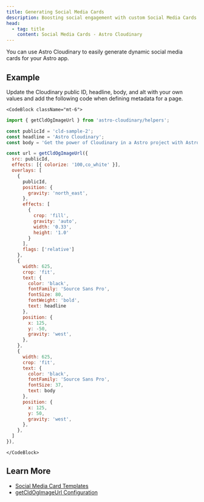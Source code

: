 ```yaml
---
title: Generating Social Media Cards
description: Boosting social engagement with custom Social Media Cards in Astro.
head:
  - tag: title
    content: Social Media Cards - Astro Cloudinary
---
```




You can use Astro Cloudinary to easily generate dynamic social media cards
for your Astro app.

## Example

<HeaderImage>
  <CldImage
    src="cld-sample-2"
    width={1200}
    height={630}
    crop={{
      width: 1200,
      height: 630,
      type: 'fill',
      gravity: 'center',
      source: true
    }}
    colorize="100,co_white"
    overlays={[
      {
        publicId: 'cld-sample-2',
        position: {
          gravity: 'north_east',
        },
        effects: [
          {
            crop: 'fill',
            gravity: 'auto',
            width: '0.33',
            height: '1.0'
          }
        ],
        flags: ['relative']
      },
      {
        width: 625,
        crop: 'fit',
        text: {
          color: 'black',
          fontFamily: 'Source Sans Pro',
          fontSize: 80,
          fontWeight: 'bold',
          text: 'Astro Cloudinary'
        },
        position: {
          x: 125,
          y: -50,
          gravity: 'west',
        },
      },
      {
        width: 625,
        crop: 'fit',
        text: {
          color: 'black',
          fontFamily: 'Source Sans Pro',
          fontSize: 37,
          text: 'Get the power of Cloudinary in a Astro project with Astro Cloudinary!'
        },
        position: {
          x: 125,
          y: 50,
          gravity: 'west',
        },
      },
    ]}
    alt="Astro Cloudinary with picture of a mountain"
  />
</HeaderImage>

<Tabs>
  <TabItem label="getCldOgImageUrl">
    Update the Cloudinary public ID, headline, body, and alt with your own values and add
    the following code when defining metadata for a page.

    <CodeBlock className="mt-6">
```jsx copy showLineNumbers
import { getCldOgImageUrl } from 'astro-cloudinary/helpers';

const publicId = 'cld-sample-2';
const headline = 'Astro Cloudinary';
const body = 'Get the power of Cloudinary in a Astro project with Astro Cloudinary!';

const url = getCldOgImageUrl({
  src: publicId,
  effects: [{ colorize: '100,co_white' }],
  overlays: [
    {
      publicId,
      position: {
        gravity: 'north_east',
      },
      effects: [
        {
          crop: 'fill',
          gravity: 'auto',
          width: '0.33',
          height: '1.0'
        }
      ],
      flags: ['relative']
    },
    {
      width: 625,
      crop: 'fit',
      text: {
        color: 'black',
        fontFamily: 'Source Sans Pro',
        fontSize: 80,
        fontWeight: 'bold',
        text: headline
      },
      position: {
        x: 125,
        y: -50,
        gravity: 'west',
      },
    },
    {
      width: 625,
      crop: 'fit',
      text: {
        color: 'black',
        fontFamily: 'Source Sans Pro',
        fontSize: 37,
        text: body
      },
      position: {
        x: 125,
        y: 50,
        gravity: 'west',
      },
    },
  ]
}),
```
    </CodeBlock>
  </TabItem>
</Tabs>

## Learn More
* [Social Media Card Templates](/templates/social-media-cards)
* [getCldOgImageUrl Configuration](/getcldogimageurl/configuration)